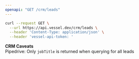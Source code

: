 ```yaml
---
openapi: "GET /crm/leads"
---
```


<RequestExample>

```bash Request
curl --request GET \
  --url https://api.vessel.dev/crm/leads \
  --header 'Content-Type: application/json' \
  --header 'vessel-api-token: '
```

</RequestExample>

**CRM Caveats**  
Pipedrive: Only `jobTitle` is returned when querying for all leads
